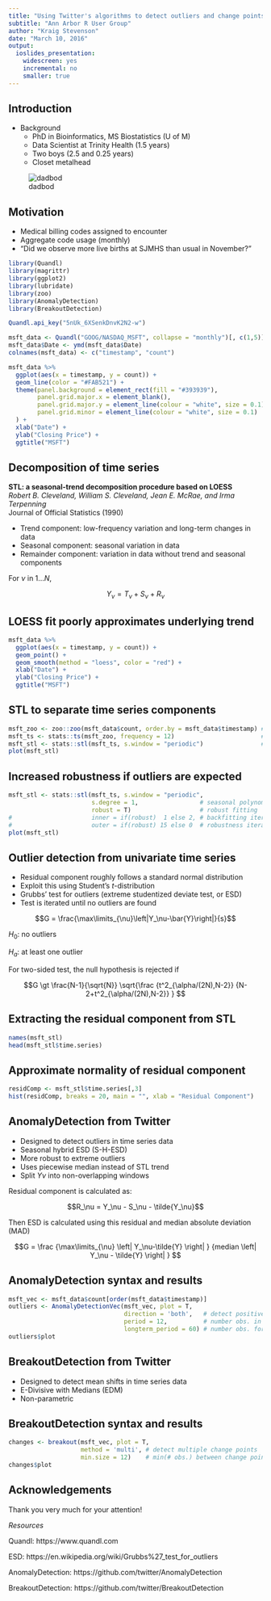 ---
title: "Using Twitter's algorithms to detect outliers and change points in time series data"
subtitle: "Ann Arbor R User Group"
author: "Kraig Stevenson"
date: "March 10, 2016"
output:
  ioslides_presentation:
    widescreen: yes
    incremental: no
    smaller: true
---

## Introduction
  
- Background
  * PhD in Bioinformatics, MS Biostatistics (U of M)
  * Data Scientist at Trinity Health (1.5 years)
  * Two boys (2.5 and 0.25 years)
  * Closet metalhead

![dadbod](figs/proudbaba.png)

## Motivation

- Medical billing codes assigned to encounter
- Aggregate code usage (monthly)
- "Did we observe more live births at SJMHS than usual in November?"

```{r, echo=FALSE, warning=FALSE, message=FALSE, fig.align="center"}

library(Quandl)
library(magrittr)
library(ggplot2)
library(lubridate)
library(zoo)
library(AnomalyDetection)
library(BreakoutDetection)

Quandl.api_key("5nUk_6XSenkDnvK2N2-w")

msft_data <- Quandl("GOOG/NASDAQ_MSFT", collapse = "monthly")[, c(1,5)] # closing price
msft_data$Date <- ymd(msft_data$Date)
colnames(msft_data) <- c("timestamp", "count")

msft_data %>% 
  ggplot(aes(x = timestamp, y = count)) +
  geom_line(color = "#FAB521") +
  theme(panel.background = element_rect(fill = "#393939"),
        panel.grid.major.x = element_blank(),
        panel.grid.major.y = element_line(colour = "white", size = 0.1),
        panel.grid.minor = element_line(colour = "white", size = 0.1)
  ) +
  xlab("Date") + 
  ylab("Closing Price") + 
  ggtitle("MSFT")
```

## Decomposition of time series

**STL: a seasonal-trend decomposition procedure based on LOESS**  
*Robert B. Cleveland, William S. Cleveland, Jean E. McRae, and Irma Terpenning*  
Journal of Official Statistics (1990)

- Trend component: low-frequency variation and long-term changes in data
- Seasonal component: seasonal variation in data
- Remainder component: variation in data without trend and seasonal components

For $\nu$ in $1\dots N$,

$$Y_\nu = T_\nu + S_\nu + R_\nu$$

## LOESS fit poorly approximates underlying trend

```{r, warning=FALSE, message=FALSE, fig.align="center", fig.height=3.5, fig.width=8}

msft_data %>% 
  ggplot(aes(x = timestamp, y = count)) +
  geom_point() +
  geom_smooth(method = "loess", color = "red") +
  xlab("Date") + 
  ylab("Closing Price") + 
  ggtitle("MSFT")
```

## STL to separate time series components
```{r, fig.align="center", fig.height=4, fig.width=8}

msft_zoo <- zoo::zoo(msft_data$count, order.by = msft_data$timestamp) # i like zoo, so sue me
msft_ts <- stats::ts(msft_zoo, frequency = 12)                        # monthly data, so 12 obs./period
msft_stl <- stats::stl(msft_ts, s.window = "periodic")                # seasonal decomposition by loess
plot(msft_stl)
```

## Increased robustness if outliers are expected
```{r, fig.align="center", fig.height=4, fig.width=8}

msft_stl <- stats::stl(msft_ts, s.window = "periodic",
                       s.degree = 1,                 # seasonal polynomial fit degree, {0, 1}
                       robust = T)                   # robust fitting
#                      inner = if(robust)  1 else 2, # backfitting iterations
#                      outer = if(robust) 15 else 0  # robustness iterations
plot(msft_stl)
```

## Outlier detection from univariate time series

- Residual component roughly follows a standard normal distribution
- Exploit this using Student's *t*-distribution
- Grubbs' test for outliers (extreme studentized deviate test, or ESD)
- Test is iterated until no outliers are found

$$G = \frac{\max\limits_{\nu}\left|Y_\nu-\bar{Y}\right|}{s}$$

$H_0$: no outliers

$H_a$: at least one outlier

For two-sided test, the null hypothesis is rejected if

$$G \gt \frac{N-1}{\sqrt{N}}
  \sqrt{\frac
    {t^2_{\alpha/(2N),N-2}}
    {N-2+t^2_{\alpha/(2N),N-2}} 
  }
$$

## Extracting the residual component from STL
```{r}

names(msft_stl)
head(msft_stl$time.series)
```

## Approximate normality of residual component
```{r, fig.align="center", fig.height=4, fig.width=8}

residComp <- msft_stl$time.series[,3]
hist(residComp, breaks = 20, main = "", xlab = "Residual Component")
```

## AnomalyDetection from Twitter

- Designed to detect outliers in time series data
- Seasonal hybrid ESD (S-H-ESD)
- More robust to extreme outliers
- Uses piecewise median instead of STL trend
- Split $Y\nu$ into non-overlapping windows

Residual component is calculated as:

$$R_\nu = Y_\nu - S_\nu - \tilde{Y_\nu}$$

Then ESD is calculated using this residual and median absolute deviation (MAD)

$$G = \frac
  {\max\limits_{\nu} \left| Y_\nu-\tilde{Y} \right| }
  {median \left| Y_\nu - \tilde{Y} \right| }
$$

## AnomalyDetection syntax and results
```{r, fig.align="center", fig.height=3.5, fig.width=8}

msft_vec <- msft_data$count[order(msft_data$timestamp)]
outliers <- AnomalyDetectionVec(msft_vec, plot = T,
                                direction = 'both',   # detect positive and negative spikes
                                period = 12,          # number obs. in single period
                                longterm_period = 60) # number obs. for which trend is "flat"
outliers$plot
```

## BreakoutDetection from Twitter

- Designed to detect mean shifts in time series data
- E-Divisive with Medians (EDM)
- Non-parametric

## BreakoutDetection syntax and results
```{r, fig.align="center", fig.height=4, fig.width=8}

changes <- breakout(msft_vec, plot = T,
                    method = 'multi', # detect multiple change points
                    min.size = 12)    # min(# obs.) between change points
changes$plot
```

## Acknowledgements

Thank you very much for your attention!

_Resources_  

Quandl: https://www.quandl.com  

ESD: https://en.wikipedia.org/wiki/Grubbs%27_test_for_outliers  

AnomalyDetection: https://github.com/twitter/AnomalyDetection  

BreakoutDetection: https://github.com/twitter/BreakoutDetection  

